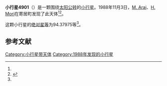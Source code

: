 {{Infobox planet
| bgcolour = #FFFFC0
| name = 4901
| symbol = 
| image = 
| caption = 
| discovery = yes
| discovery_ref = 
| discoverer = [[M._Arai|M. Arai]]、[[H._Mori|H. Mori]]
| discovery_site = [[寄居町|寄居町]] 
| discovered = 1988年11月3日
| designations = yes
| mp_name = 
| named_after = 
| alt_names = 1988 VJ/ 1950 QS / 1974 SF2 / 1977 KV1 / 1981 UW13
| mp_category = [[主带小行星|主带小行星]]
| orbit_ref = <ref name="a">[http://ssd.jpl.nasa.gov/sbdb.cgi?sstr=4901 4901] {{Wayback|url=http://ssd.jpl.nasa.gov/sbdb.cgi?sstr=4901 |date=20210717062945 }}，小行星數據庫瀏覽器（JPL Small-Body Database Browser）－[[美国国家航空航天局|美国国家航空航天局]]喷气推进实验室</ref>
| epoch = 2456400.5 (2013年4月18日更新)
| aphelion = {{convert|2.7073060|AU|km|3|abbr=on|lk=out}}
| perihelion = {{convert|1.8439772|AU|km|3|abbr=on}}
| semimajor = {{convert|2.2756416|AU|km|3|abbr=on}}
| eccentricity = 0.1896891
| period = 1253.874953 [[日|日]]<br />3.43[[儒略年|儒略年]]
| avg_speed = 
| inclination = 4.64140
| asc_node = 227.22604
| mean_anomaly = 
| arg_peri = 94.37975
| satellites = 
| physical_characteristics = yes
| dimensions = 
| mass = 
| density = 
| surface_grav = 
| escape_velocity = 
| sidereal_day = 
| axial_tilt = 
| pole_ecliptic_lat = 
| pole_ecliptic_lon = 
| albedo = 
| temperatures= 
| temp_name1 = 
| mean_temp_1 = 
| max_temp_1 = 
| temp_name2 = 
| max_temp_2 = 
| spectral_type = 
| abs_magnitude = 94.37975
}}

'''小行星4901'''（{{lang-en|4901}}）是一颗围绕[[太阳|太阳]][[公转|公转]]的[[小行星|小行星]]。1988年11月3日，[[M._Arai|M. Arai]]、[[H._Mori|H. Mori]]在寄居町发现了此天体<ref name="a" /><ref>{{cite news|title=小行星列表|url=http://cfa-www.harvard.edu/iau/lists/NumberedMPs.txt|accessdate=2013-07-08|newspaper=哈佛大学|archive-date=2008-05-17|archive-url=https://web.archive.org/web/20080517010638/http://cfa-www.harvard.edu/iau/lists/NumberedMPs.txt|dead-url=no}}</ref>。

这颗小行星的[[绝对星等|绝对星等]]为94.37975等<ref name="a" />。

==参考文献==
{{reflist}}
{{Minor Planet Number|[[小行星4900|小行星4900]]|[[小行星4902|小行星4902]]}}

{{小天体}}

[[Category:小行星带天体|Category:小行星带天体]]
[[Category:1988年发现的小行星|Category:1988年发现的小行星]]

{{asteroid-stub}}
